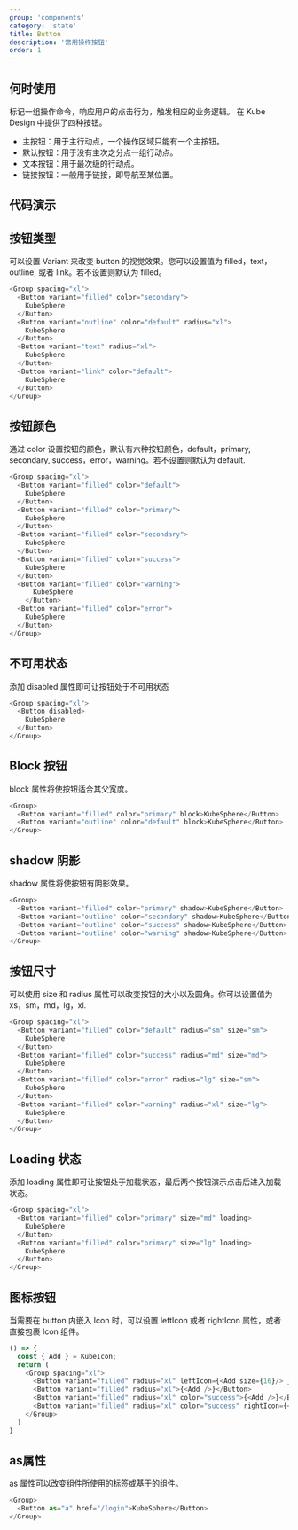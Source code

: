 ```yaml
---
group: 'components'
category: 'state'
title: Button
description: '常用操作按钮'
order: 1
---
```


## 何时使用

标记一组操作命令，响应用户的点击行为，触发相应的业务逻辑。
在 Kube Design 中提供了四种按钮。
- 主按钮：用于主行动点，一个操作区域只能有一个主按钮。
- 默认按钮：用于没有主次之分点一组行动点。
- 文本按钮：用于最次级的行动点。
- 链接按钮：一般用于链接，即导航至某位置。

## 代码演示

## 按钮类型

可以设置 Variant 来改变 button 的视觉效果。您可以设置值为 filled，text，outline, 或者 link。若不设置则默认为 filled。

```js live=true
<Group spacing="xl">
  <Button variant="filled" color="secondary">
    KubeSphere
  </Button>
  <Button variant="outline" color="default" radius="xl">
    KubeSphere
  </Button>
  <Button variant="text" radius="xl">
    KubeSphere
  </Button>
  <Button variant="link" color="default">
    KubeSphere
  </Button>
</Group>
```

## 按钮颜色

通过 color 设置按钮的颜色，默认有六种按钮颜色，default，primary, secondary, success，error，warning。若不设置则默认为 default.

```js live=true
<Group spacing="xl">
  <Button variant="filled" color="default">
    KubeSphere
  </Button>
  <Button variant="filled" color="primary">
    KubeSphere
  </Button>
  <Button variant="filled" color="secondary">
    KubeSphere
  </Button>
  <Button variant="filled" color="success">
    KubeSphere
  </Button>
  <Button variant="filled" color="warning">
      KubeSphere
    </Button>
  <Button variant="filled" color="error">
    KubeSphere
  </Button>
</Group>
```

## 不可用状态

添加 disabled 属性即可让按钮处于不可用状态

```js live=true
<Group spacing="xl">
  <Button disabled>
    KubeSphere
  </Button>
</Group>
```

## Block 按钮

block 属性将使按钮适合其父宽度。

```js live=true
<Group>
  <Button variant="filled" color="primary" block>KubeSphere</Button>
  <Button variant="outline" color="default" block>KubeSphere</Button>
</Group>
```

## shadow 阴影

shadow 属性将使按钮有阴影效果。

```js live=true
<Group>
  <Button variant="filled" color="primary" shadow>KubeSphere</Button>
  <Button variant="outline" color="secondary" shadow>KubeSphere</Button>
  <Button variant="outline" color="success" shadow>KubeSphere</Button>
  <Button variant="outline" color="warning" shadow>KubeSphere</Button>
</Group>
```

## 按钮尺寸

可以使用 size 和 radius 属性可以改变按钮的大小以及圆角。你可以设置值为 xs，sm，md，lg，xl.

```js live=true
<Group spacing="xl">
  <Button variant="filled" color="default" radius="sm" size="sm">
    KubeSphere
  </Button>
  <Button variant="filled" color="success" radius="md" size="md">
    KubeSphere
  </Button>
  <Button variant="filled" color="error" radius="lg" size="sm">
    KubeSphere
  </Button>
  <Button variant="filled" color="warning" radius="xl" size="lg">
    KubeSphere
  </Button>
</Group>
```

## Loading 状态

添加 loading 属性即可让按钮处于加载状态，最后两个按钮演示点击后进入加载状态。

```js live=true
<Group spacing="xl">
  <Button variant="filled" color="primary" size="md" loading>
    KubeSphere
  </Button>
  <Button variant="filled" color="primary" size="lg" loading>
    KubeSphere
  </Button>
</Group>
```

## 图标按钮

当需要在 button 内嵌入 Icon 时，可以设置 leftIcon 或者 rightIcon 属性，或者直接包裹 Icon 组件。

```js live=true
() => {
  const { Add } = KubeIcon;
  return (
    <Group spacing="xl">
      <Button variant="filled" radius="xl" leftIcon={<Add size={16}/> }>KubeSphere</Button>
      <Button variant="filled" radius="xl">{<Add />}</Button>
      <Button variant="filled" radius="xl" color="success">{<Add />}</Button>
      <Button variant="filled" radius="xl" color="success" rightIcon={<Add size={16}/> }>KubeSphere</Button>
    </Group>
  )
}
```

## as属性

as 属性可以改变组件所使用的标签或基于的组件。

```js live=true
<Group>
  <Button as="a" href="/login">KubeSphere</Button>
</Group>
```
